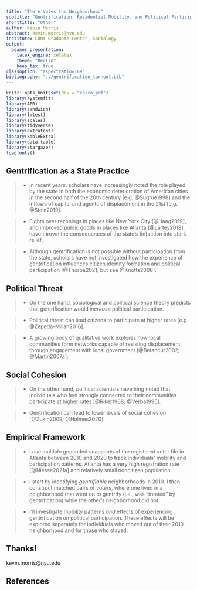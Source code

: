 ```yaml
---
title: "There Votes the Neighborhood"
subtitle: "Gentrification, Residential Mobility, and Political Participation in Atlanta"
shorttitle: "Other"
author: Kevin Morris
abstract: kevin.morris@nyu.edu
institute: CUNY Graduate Center, Sociology
output:
  beamer_presentation:
    latex_engine: xelatex
    theme: "Berlin"
    keep_tex: true
classoption: "aspectratio=169"
bibliography: "../gentrification_turnout.bib"
---
```

```r
knitr::opts_knit$set(dev = "cairo_pdf")
library(systemfit)
library(AER)
library(sandwich)
library(lmtest)
library(scales)
library(tidyverse)
library(extrafont)
library(kableExtra)
library(data.table)
library(stargazer)
loadfonts()
```

## Gentrification as a State Practice

>* In recent years, scholars have increasingly noted the role played by the state in both the economic deterioration of American cities in the second half of the 20th century [e.g. @Sugrue1998] and the inflows of capital and agents of displacement in the 21st [e.g. @Stein2019].

>* Fights over rezonings in places like New York City [@Haag2019], and improved public goods in places like Atlanta [@Lartey2018] have thrown the consequences of the state's (in)action into stark relief.

>* Although gentrification is not possible without participation from the state, scholars have not investigated how the experience of gentrification influences citizen identity formation and political participation [@Thorpe2021; but see @Knotts2006].

## Political Threat

>* On the one hand, sociological and political science theory predicts that gentrification would *increase* political participation.

>* Political threat can lead citizens to participate at higher rates [e.g. @Zepeda-Millan2016].

>* A growing body of qualitative work explores how local communities form networks capable of resisting displacement through engagement with local government [@Betancur2002; @Martin2007a].

## Social Cohesion

>* On the other hand, political scientists have long noted that individuals who feel strongly connected to their communities participate at higher rates [@Riker1968; @Verba1995].

>* Gentrification can lead to lower levels of social cohesion [@Zukin2009; @Holmes2020].

## Empirical Framework

>* I use multiple geocoded snapshots of the registered voter file in Atlanta between 2010 and 2020 to track individuals' mobility and participation patterns. Atlanta has a very high registration rate [@Niesse2021a] and relatively small noncitizen population.

>* I start by identifying *gentrifiable* neighborhoods in 2010. I then construct matched pairs of voters, where one lived in a  neighborhood that went on to gentrify (i.e., was "treated" by gentrification) while the other's neighborhood did not.

>* I'll investigate mobility patterns *and* effects of experiencing gentrification on political participation. These effects will be explored separately for individuals who moved out of their 2010 neighborhood and for those who stayed.


## Thanks!

kevin.morris@nyu.edu

## References {.allowframebreaks}